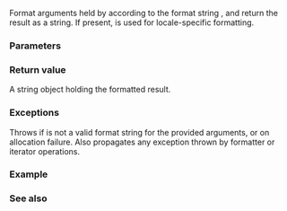 {{cpp/title|vformat}}
{{cpp/utility/format/navbar}}

{{dcl begin}}
{{dcl header|format}}
{{dcl|num=1|since=c++20|1=
std::string vformat( std::string_view fmt, std::format_args args );
}}
{{dcl|num=2|since=c++20|1=
std::wstring vformat( std::wstring_view fmt, std::wformat_args args );
}}
{{dcl|num=3|since=c++20|1=
std::string vformat( const std::locale&amp; loc,
                     std::string_view fmt, std::format_args args );
}}
{{dcl|num=4|since=c++20|1=
std::wstring vformat( const std::locale&amp; loc,
                      std::wstring_view fmt, std::wformat_args args );
}}
{{dcl end}}

Format arguments held by {{c|args}} according to the format string {{c|fmt}}, and return the result as a string. If present, {{c|loc}} is used for locale-specific formatting.

===Parameters===
{{par begin}}
{{par|fmt|{{cpp/utility/format/format string}}}}
{{par|args|arguments to be formatted}}
{{par|loc|{{lc|std::locale}} used for locale-specific formatting}}
{{par end}}

===Return value===
A string object holding the formatted result.

===Exceptions===
Throws {{lc|std::format_error}} if {{c|fmt}} is not a valid format string for the provided arguments, or {{lc|std::bad_alloc}} on allocation failure. Also propagates any exception thrown by formatter or iterator operations.

===Example===
{{example
|code=
#include &lt;format&gt;
#include &lt;iostream&gt;

template&lt;typename... Args&gt;
inline void println(const std::format_string&lt;Args...&gt; fmt, Args&amp;&amp;... args)
{
    std::cout &lt;&lt; std::vformat(fmt.get(), std::make_format_args(args...)) &lt;&lt; '\n';
}

int main()
{
    println("{}{} {}{}", "Hello", ',', "C++", -1 + 2 * 3 * 4);
}
|output=
Hello, C++23
}}

===See also===

{{langlinks|es|ja|ru|zh}}
